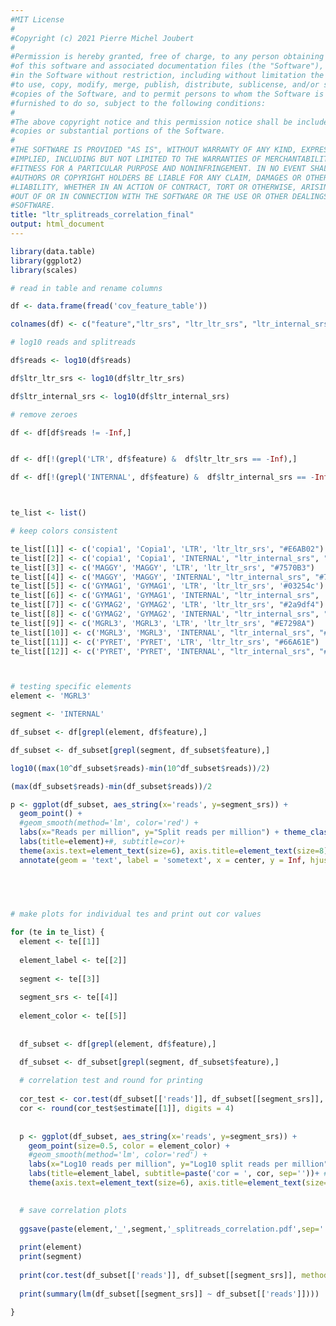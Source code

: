 ```yaml
---
#MIT License
#
#Copyright (c) 2021 Pierre Michel Joubert
#
#Permission is hereby granted, free of charge, to any person obtaining a copy
#of this software and associated documentation files (the "Software"), to deal
#in the Software without restriction, including without limitation the rights
#to use, copy, modify, merge, publish, distribute, sublicense, and/or sell
#copies of the Software, and to permit persons to whom the Software is
#furnished to do so, subject to the following conditions:
#
#The above copyright notice and this permission notice shall be included in all
#copies or substantial portions of the Software.
#
#THE SOFTWARE IS PROVIDED "AS IS", WITHOUT WARRANTY OF ANY KIND, EXPRESS OR
#IMPLIED, INCLUDING BUT NOT LIMITED TO THE WARRANTIES OF MERCHANTABILITY,
#FITNESS FOR A PARTICULAR PURPOSE AND NONINFRINGEMENT. IN NO EVENT SHALL THE
#AUTHORS OR COPYRIGHT HOLDERS BE LIABLE FOR ANY CLAIM, DAMAGES OR OTHER
#LIABILITY, WHETHER IN AN ACTION OF CONTRACT, TORT OR OTHERWISE, ARISING FROM,
#OUT OF OR IN CONNECTION WITH THE SOFTWARE OR THE USE OR OTHER DEALINGS IN THE
#SOFTWARE.
title: "ltr_splitreads_correlation_final"
output: html_document
---
```


```r
library(data.table)
library(ggplot2)
library(scales)

# read in table and rename columns

df <- data.frame(fread('cov_feature_table'))

colnames(df) <- c("feature","ltr_srs", "ltr_ltr_srs", "ltr_internal_srs", "reads", "junction")

# log10 reads and splitreads

df$reads <- log10(df$reads)

df$ltr_ltr_srs <- log10(df$ltr_ltr_srs)

df$ltr_internal_srs <- log10(df$ltr_internal_srs)

# remove zeroes

df <- df[df$reads != -Inf,]


df <- df[!(grepl('LTR', df$feature) &  df$ltr_ltr_srs == -Inf),]

df <- df[!(grepl('INTERNAL', df$feature) &  df$ltr_internal_srs == -Inf),]



te_list <- list()

# keep colors consistent

te_list[[1]] <- c('copia1', 'Copia1', 'LTR', 'ltr_ltr_srs', "#E6AB02")
te_list[[2]] <- c('copia1', 'Copia1', 'INTERNAL', "ltr_internal_srs", "#E6AB02")
te_list[[3]] <- c('MAGGY', 'MAGGY', 'LTR', 'ltr_ltr_srs', "#7570B3")
te_list[[4]] <- c('MAGGY', 'MAGGY', 'INTERNAL', "ltr_internal_srs", "#7570B3")
te_list[[5]] <- c('GYMAG1', 'GYMAG1', 'LTR', 'ltr_ltr_srs', '#03254c')
te_list[[6]] <- c('GYMAG1', 'GYMAG1', 'INTERNAL', "ltr_internal_srs", '#03254c')
te_list[[7]] <- c('GYMAG2', 'GYMAG2', 'LTR', 'ltr_ltr_srs', "#2a9df4")
te_list[[8]] <- c('GYMAG2', 'GYMAG2', 'INTERNAL', "ltr_internal_srs", "#2a9df4")
te_list[[9]] <- c('MGRL3', 'MGRL3', 'LTR', 'ltr_ltr_srs', "#E7298A")
te_list[[10]] <- c('MGRL3', 'MGRL3', 'INTERNAL', "ltr_internal_srs", "#E7298A")
te_list[[11]] <- c('PYRET', 'PYRET', 'LTR', 'ltr_ltr_srs', "#66A61E")
te_list[[12]] <- c('PYRET', 'PYRET', 'INTERNAL', "ltr_internal_srs", "#66A61E")




```

```r

# testing specific elements
element <- 'MGRL3'

segment <- 'INTERNAL'

df_subset <- df[grepl(element, df$feature),]

df_subset <- df_subset[grepl(segment, df_subset$feature),]

log10((max(10^df_subset$reads)-min(10^df_subset$reads))/2)

(max(df_subset$reads)-min(df_subset$reads))/2

p <- ggplot(df_subset, aes_string(x='reads', y=segment_srs)) + 
  geom_point() +
  #geom_smooth(method='lm', color='red') +
  labs(x="Reads per million", y="Split reads per million") + theme_classic() + 
  labs(title=element)+#, subtitle=cor)+
  theme(axis.text=element_text(size=6), axis.title=element_text(size=8), plot.title=element_text(size=8, hjust=0.5), plot.subtitle=element_text(size=6, hjust=0.5))+
  annotate(geom = 'text', label = 'sometext', x = center, y = Inf, hjust = 0, vjust = 1)
  
  




```





```r

# make plots for individual tes and print out cor values

for (te in te_list) {
  element <- te[[1]]
  
  element_label <- te[[2]]
  
  segment <- te[[3]]
  
  segment_srs <- te[[4]]
  
  element_color <- te[[5]]
  
  
  df_subset <- df[grepl(element, df$feature),]

  df_subset <- df_subset[grepl(segment, df_subset$feature),]
  
  # correlation test and round for printing
  
  cor_test <- cor.test(df_subset[['reads']], df_subset[[segment_srs]], method=c("pearson"))
  cor <- round(cor_test$estimate[[1]], digits = 4)
  
  
  p <- ggplot(df_subset, aes_string(x='reads', y=segment_srs)) + 
    geom_point(size=0.5, color = element_color) +
    #geom_smooth(method='lm', color='red') +
    labs(x="Log10 reads per million", y="Log10 split reads per million") + theme_classic() + 
    labs(title=element_label, subtitle=paste('cor = ', cor, sep=''))+ # paste correlation to plot
    theme(axis.text=element_text(size=6), axis.title=element_text(size=8), plot.title=element_text(size=8, hjust=0.5), plot.subtitle=element_text(size=6, hjust=0.5))

  
  # save correlation plots
  
  ggsave(paste(element,'_',segment,'_splitreads_correlation.pdf',sep=''), plot = p, width = (6.5/3), height = 2)
  
  print(element)
  print(segment)
  
  print(cor.test(df_subset[['reads']], df_subset[[segment_srs]], method=c("pearson")))
  
  print(summary(lm(df_subset[[segment_srs]] ~ df_subset[['reads']])))
  
}


```

